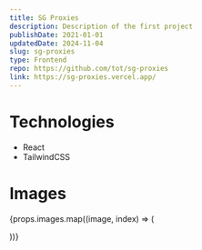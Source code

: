 ```yaml
---
title: SG Proxies
description: Description of the first project
publishDate: 2021-01-01
updatedDate: 2024-11-04
slug: sg-proxies
type: Frontend
repo: https://github.com/tot/sg-proxies
link: https://sg-proxies.vercel.app/
---
```



# Technologies

-   React
-   TailwindCSS

# Images

{props.images.map((image, index) => (

<MdxImage
    key={index}
    size="MDX_MD"
    src={image}
    alt={image.alt}
    caption={image.caption}
    class="mx-auto"
/>
))}
